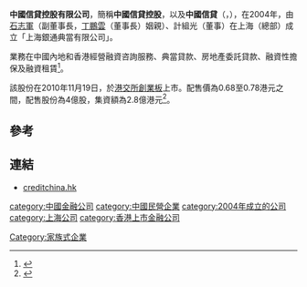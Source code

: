 '''中國信貸控股有限公司'''，簡稱'''中國信貸控股'''，以及'''中國信貸'''（'''{{lang-en|CREDIT CHINA HOLDINGS LIMITED}}'''，{{hkex|8207}}），在2004年，由[[石志軍|石志軍]]（副董事長，[[丁鵬雲|丁鵬雲]]（董事長）姻親）、計組光（董事）在上海（總部）成立「上海銀通典當有限公司」。

業務在中國內地和香港經營融資咨詢服務、典當貸款、房地產委託貸款、融資性擔保及融資租賃<ref>{{Cite web |url=http://www.creditchina.hk/c/about_profile.php |title=中國信貸控股有限公司簡介 |accessdate=2013-10-04 |archive-date=2013-10-05 |archive-url=https://web.archive.org/web/20131005132012/http://www.creditchina.hk/c/about_profile.php |dead-url=no }}</ref>。

該股份在2010年11月19日，於[[港交所|港交所]][[香港創業板|創業板]]上市。配售價為0.68至0.78港元之間，配售股份為4億股，集資額為2.8億港元<ref>{{Cite web |url=http://www.creditchina.hk/attachment/2010111516231117_tc.pdf |title=中國信貸控股有限公司配售資料 |accessdate=2013-10-04 |archive-date=2015-09-23 |archive-url=https://web.archive.org/web/20150923211052/http://www.creditchina.hk/attachment/2010111516231117_tc.pdf |dead-url=no }}</ref>。

==參考==
{{reflist}}

==連結==
*[https://web.archive.org/web/20131005144124/http://www.creditchina.hk/ creditchina.hk]

[[category:中國金融公司|category:中國金融公司]]
[[category:中國民營企業|category:中國民營企業]]
[[category:2004年成立的公司|category:2004年成立的公司]]
[[category:上海公司|category:上海公司]]
[[Category:家族式企業|Category:家族式企業]]
[[category:香港上市金融公司|category:香港上市金融公司]]